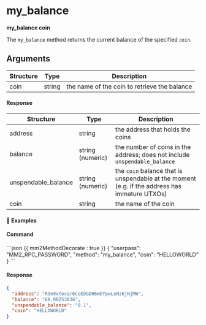 # my_balance

**my_balance coin**

The `my_balance` method returns the current balance of the specified `coin`.

## Arguments

| Structure | Type   | Description                                  |
| --------- | ------ | -------------------------------------------- |
| coin      | string | the name of the coin to retrieve the balance |

#### Response

| Structure           | Type             | Description                                                                                   |
| ------------------- | ---------------- | --------------------------------------------------------------------------------------------- |
| address             | string           | the address that holds the coins                                                              |
| balance             | string (numeric) | the number of coins in the address; does not include `unspendable_balance`                    |
| unspendable_balance | string (numeric) | the `coin` balance that is unspendable at the moment (e.g. if the address has immature UTXOs) |
| coin                | string           | the name of the coin                                                                          |

#### 📌 Examples

#### Command

<CodeGroup title="" tag="POST" label="my_balance">
```json {{ mm2MethodDecorate : true }}
{
  "userpass": "MM2_RPC_PASSWORD",
  "method": "my_balance",
  "coin": "HELLOWORLD"
}
```
</CodeGroup>


<CollapsibleSection expandedText='Hide Response' collapsedText='Show Response'>

#### Response

```json
{
  "address": "R9o9xTocqr6CeEDGDH6mEYpwLoMz6jNjMW",
  "balance": "60.00253836",
  "unspendable_balance": "0.1",
  "coin": "HELLOWORLD"
}
```

</CollapsibleSection>
